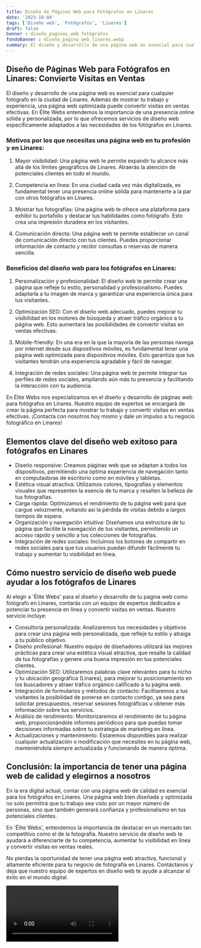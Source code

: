 ```yaml
---
title: Diseño de Páginas Web para Fotógrafos en Linares
date: '2023-10-04'
tags: ['Diseño web', 'Fotógrafos', 'Linares']
draft: false
banner : diseño_paginas_web_fotógrafos
fondoBanner : diseño_pagina_web_linares.webp
summary: El diseño y desarrollo de una página web es esencial para cualquier fotógrafo en la ciudad de Linares. Además de mostrar tu trabajo y experiencia, una página web optimizada puede convertir visitas en ventas efectivas. En Élite Webs entendemos la importancia de una presencia online sólida y personalizada, por lo que ofrecemos servicios de diseño web específicamente adaptados a las necesidades de los fotógrafos en Linares.
---
```


## Diseño de Páginas Web para Fotógrafos en Linares: Convierte Visitas en Ventas

El diseño y desarrollo de una página web es esencial para cualquier fotógrafo en la ciudad de Linares. Además de mostrar tu trabajo y experiencia, una página web optimizada puede convertir visitas en ventas efectivas. En Élite Webs entendemos la importancia de una presencia online sólida y personalizada, por lo que ofrecemos servicios de diseño web específicamente adaptados a las necesidades de los fotógrafos en Linares.

### Motivos por los que necesitas una página web en tu profesión y en Linares:

1. Mayor visibilidad: Una página web te permite expandir tu alcance más allá de los límites geográficos de Linares. Atraerás la atención de potenciales clientes en todo el mundo.

2. Competencia en línea: En una ciudad cada vez más digitalizada, es fundamental tener una presencia online sólida para mantenerte a la par con otros fotógrafos en Linares.

3. Mostrar tus fotografías: Una página web te ofrece una plataforma para exhibir tu portafolio y destacar tus habilidades como fotógrafo. Esto crea una impresión duradera en los visitantes.

4. Comunicación directa: Una página web te permite establecer un canal de comunicación directo con tus clientes. Puedes proporcionar información de contacto y recibir consultas o reservas de manera sencilla.

### Beneficios del diseño web para los fotógrafos en Linares:

1. Personalización y profesionalidad: El diseño web te permite crear una página que refleje tu estilo, personalidad y profesionalismo. Puedes adaptarla a tu imagen de marca y garantizar una experiencia única para tus visitantes.

2. Optimización SEO: Con el diseño web adecuado, puedes mejorar tu visibilidad en los motores de búsqueda y atraer tráfico orgánico a tu página web. Esto aumentará las posibilidades de convertir visitas en ventas efectivas.

3. Mobile-friendly: En una era en la que la mayoría de las personas navega por internet desde sus dispositivos móviles, es fundamental tener una página web optimizada para dispositivos móviles. Esto garantiza que tus visitantes tendrán una experiencia agradable y fácil de navegar.

4. Integración de redes sociales: Una página web te permite integrar tus perfiles de redes sociales, ampliando aún más tu presencia y facilitando la interacción con tu audiencia.

En Élite Webs nos especializamos en el diseño y desarrollo de páginas web para fotógrafos en Linares. Nuestro equipo de expertos se encargará de crear la página perfecta para mostrar tu trabajo y convertir visitas en ventas efectivas. ¡Contacta con nosotros hoy mismo y dale un impulso a tu negocio fotográfico en Linares!

<GifSeo />

<Cta />

## Elementos clave del diseño web exitoso para fotógrafos en Linares

- Diseño responsive: Creamos páginas web que se adaptan a todos los dispositivos, permitiendo una óptima experiencia de navegación tanto en computadoras de escritorio como en móviles y tabletas. 
- Estética visual atractiva: Utilizamos colores, tipografías y elementos visuales que representen la esencia de tu marca y resalten la belleza de tus fotografías.
- Carga rápida: Optimizamos el rendimiento de tu página web para que cargue velozmente, evitando así la pérdida de visitas debido a largos tiempos de espera.
- Organización y navegación intuitiva: Diseñamos una estructura de tu página que facilite la navegación de tus visitantes, permitiendo un acceso rápido y sencillo a tus colecciones de fotografías.
- Integración de redes sociales: Incluimos los botones de compartir en redes sociales para que tus usuarios puedan difundir fácilmente tu trabajo y aumentar tu visibilidad en línea.

## Cómo nuestro servicio de diseño web puede ayudar a los fotógrafos de Linares

Al elegir a 'Élite Webs' para el diseño y desarrollo de tu página web como fotógrafo en Linares, contarás con un equipo de expertos dedicados a potenciar tu presencia en línea y convertir visitas en ventas. Nuestro servicio incluye:

- Consultoría personalizada: Analizaremos tus necesidades y objetivos para crear una página web personalizada, que refleje tu estilo y atraiga a tu público objetivo.
- Diseño profesional: Nuestro equipo de diseñadores utilizará las mejores prácticas para crear una estética visual atractiva, que resalte la calidad de tus fotografías y genere una buena impresión en tus potenciales clientes.
- Optimización SEO: Utilizaremos palabras clave relevantes para tu nicho y tu ubicación geográfica (Linares), para mejorar tu posicionamiento en los buscadores y atraer tráfico orgánico calificado a tu página web.
- Integración de formularios y métodos de contacto: Facilitaremos a tus visitantes la posibilidad de ponerse en contacto contigo, ya sea para solicitar presupuestos, reservar sesiones fotográficas u obtener más información sobre tus servicios.
- Análisis de rendimiento: Monitorizaremos el rendimiento de tu página web, proporcionándote informes periódicos para que puedas tomar decisiones informadas sobre tu estrategia de marketing en línea.
- Actualizaciones y mantenimiento: Estaremos disponibles para realizar cualquier actualización o modificación que necesites en tu página web, manteniéndola siempre actualizada y funcionando de manera óptima.

## Conclusión: la importancia de tener una página web de calidad y elegirnos a nosotros

En la era digital actual, contar con una página web de calidad es esencial para los fotógrafos en Linares. Una página web bien diseñada y optimizada no solo permitirá que tu trabajo sea visto por un mayor número de personas, sino que también generará confianza y profesionalismo en tus potenciales clientes.

En 'Élite Webs', entendemos la importancia de destacar en un mercado tan competitivo como el de la fotografía. Nuestro servicio de diseño web te ayudará a diferenciarte de tu competencia, aumentar tu visibilidad en línea y convertir visitas en ventas reales.

No pierdas la oportunidad de tener una página web atractiva, funcional y altamente eficiente para tu negocio de fotografía en Linares. Contáctanos y deja que nuestro equipo de expertos en diseño web te ayude a alcanzar el éxito en el mundo digital.

<Video />

<CtaBot job='Fotógrafos' city='Linares'/>

<Gmaps query='Linares+españa+maps' />